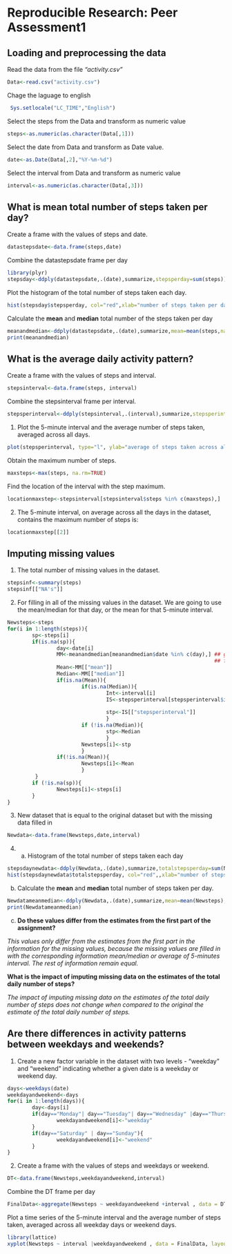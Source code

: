 # Reproducible Research: Peer Assessment1

## Loading and preprocessing the data
Read the data from the file *"activity.csv"*
```r
Data<-read.csv("activity.csv")
```
Chage the laguage to english
```r
 Sys.setlocale("LC_TIME","English")
````

Select the steps from the Data and transform as numeric value
```r
steps<-as.numeric(as.character(Data[,1]))
```
Select the date from Data and transform as Date value.
```r
date<-as.Date(Data[,2],"%Y-%m-%d")
```
Select the interval from Data and transform as numeric value
```r
interval<-as.numeric(as.character(Data[,3]))
```




## What is mean total number of steps taken per day?

Create a frame with the values of steps and date.
```r
datastepsdate<-data.frame(steps,date)
```

Combine the datastepsdate frame per day
```r
library(plyr)
stepsday<-ddply(datastepsdate,.(date),summarize,stepsperday=sum(steps))
```

Plot the histogram of the total number of steps taken each day.
```r
hist(stepsday$stepsperday, col="red",xlab="number of steps taken per day", main="Histogram of steps taken per day")
```

Calculate the **mean**  and **median** total number of the steps taken per day
```r
meanandmedian<-ddply(datastepsdate,.(date),summarize,mean=mean(steps,na.rm=TRUE),median=median(steps, na.rm=TRUE))
print(meanandmedian)
```

## What is the average daily activity pattern?

Create a frame with the values of steps and interval.
```r
stepsinterval<-data.frame(steps, interval)
```

Combine the stepsinterval frame per interval.
```r
stepsperinterval<-ddply(stepsinterval,.(interval),summarize,stepsperinterval=mean(steps,na.rm=TRUE))
```

1. Plot the 5-minute interval and the average number of steps taken, averaged across all days.

```r
plot(stepsperinterval, type="l", ylab="average of steps taken across all days")
```

Obtain the maximum number of steps.
```r
maxsteps<-max(steps, na.rm=TRUE)
```
Find the location of the interval with the step maximum.
```r
locationmaxstep<-stepsinterval[stepsinterval$steps %in% c(maxsteps),]
```

2. The 5-minute interval, on average across all the days in the dataset, contains the maximum number of steps is:
```r
locationmaxstep[[2]]
```


## Imputing missing values

1. The total number of missing values in the dataset.
```r
stepsinf<-summary(steps)
stepsinf[["NA's"]]
```

2. For filling in all of the missing values in the dataset. We are going to use the mean/median for that day, or the mean for that 5-minute interval.

```r
Newsteps<-steps
for(i in 1:length(steps)){
        sp<-steps[i]
        if(is.na(sp)){
                day<-date[i]
                MM<-meanandmedian[meanandmedian$date %in% c(day),] ## give the value of mean and median
                                                                   ## for the specific day
                Mean<-MM[["mean"]]
                Median<-MM[["median"]]
                if(is.na(Mean)){
                        if(is.na(Median)){
                                Int<-interval[i]
                                IS<-stepsperinterval[stepsperinterval$interval %in% c(Int),] ##give the value of
                                                                                             ## average of interval
                                stp<-IS[["stepsperinterval"]]
                                }
                        if (!is.na(Median)){
                                stp<-Median
                                }
                        Newsteps[i]<-stp
                        }
                if(!is.na(Mean)){
                        Newsteps[i]<-Mean
                        }
         }
        if (!is.na(sp)){
                Newsteps[i]<-steps[i]
        }
}
```
3. New dataset that is equal to the original dataset but with the missing data filled in

```r
Newdata<-data.frame(Newsteps,date,interval)
```

4. a. Histogram of the total number of steps taken each day
```r
stepsdaynewdata<-ddply(Newdata,.(date),summarize,totalstepsperday=sum(Newsteps))
hist(stepsdaynewdata$totalstepsperday, col="red",,xlab="number of steps taken per day", main="Histogram of steps taken per day without NA's")
```
   
   b. Calculate the **mean** and **median** total number of steps taken per day. 
```r
Newdatameanmedian<-ddply(Newdata,.(date),summarize,mean=mean(Newsteps),median=median(Newsteps))
print(Newdatameanmedian)
```
   
   c. **Do these values differ from the estimates from the first part of the assignment?**
   
*This values only differ from the estimates from the first part in the information for the missing values, because the missing values are filled in with the corresponding information mean/median or average of 5-minutes interval. The rest of information remain equal.* 

   **What is the impact of imputing missing data on the estimates of the total daily number of steps?**
      
*The impact of imputing missing data on the estimates of the total daily number of steps does not change when compared to the original the estimate of the total daily number of steps.*
           


## Are there differences in activity patterns between weekdays and weekends?

1. Create a new factor variable in the dataset with two levels - "weekday" and "weekend" indicating whether a given date is a weekday or weekend day.
```r
days<-weekdays(date)
weekdayandweekend<-days
for(i in 1:length(days)){
        day<-days[i]
        if(day=="Monday"| day=="Tuesday"| day=="Wednesday" |day=="Thursday" | day=="Friday"){
                weekdayandweekend[i]<-"weekday"
        }
        if(day=="Saturday" | day=="Sunday"){
                weekdayandweekend[i]<-"weekend"
        }
}
```
2. Create a frame with the values of steps and weekdays or weekend.
```r
DT<-data.frame(Newsteps,weekdayandweekend,interval)
```

Combine the DT frame per day
```r
FinalData<-aggregate(Newsteps ~ weekdayandweekend +interval , data = DT, mean)
```

Plot a time series of the 5-minute interval and the average number of steps taken, averaged across all weekday days or weekend days.
```r
library(lattice)
xyplot(Newsteps ~ interval |weekdayandweekend , data = FinalData, layout = c(1,2),type="l", ylab="Number of steps", xlab="Interval")
```